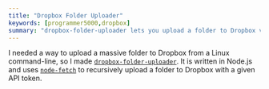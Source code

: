 ```yaml
---
title: "Dropbox Folder Uploader"
keywords: [programmer5000,dropbox]
summary: "dropbox-folder-uploader lets you upload a folder to Dropbox via a command-line."
---
```


I needed a way to upload a massive folder to Dropbox from a Linux command-line, so I made [`dropbox-folder-uploader`](https://github.com/realprogrammer5000/dropbox-folder-uploader). It is written in Node.js and uses [`node-fetch`](https://www.npmjs.com/package/node-fetch) to recursively upload a folder to Dropbox with a given API token.
